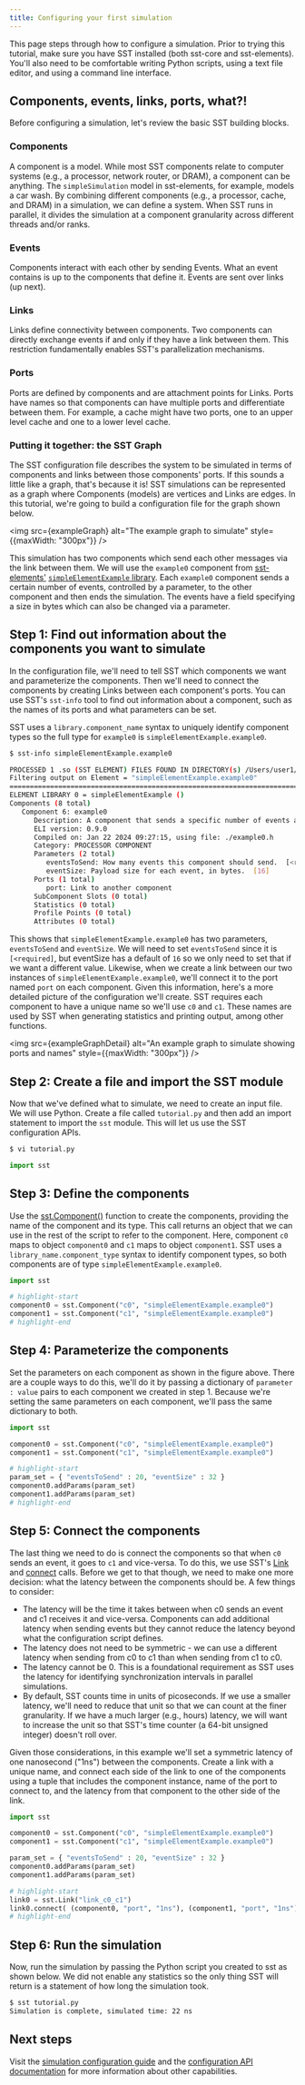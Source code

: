 ```yaml
---
title: Configuring your first simulation
---
```


This page steps through how to configure a simulation. Prior to trying this tutorial, make sure you have SST installed (both sst-core and sst-elements). You'll also need to be comfortable writing Python scripts, using a text file editor, and using a command line interface.

## Components, events, links, ports, what?!
Before configuring a simulation, let's review the basic SST building blocks.

### Components
A component is a model. While most SST components relate to computer systems (e.g., a processor, network router, or DRAM), a component can be anything. The `simpleSimulation` model in sst-elements, for example, models a car wash. By combining different components (e.g., a processor, cache, and DRAM) in a simulation, we can define a system. When SST runs in parallel, it divides the simulation at a component granularity across different threads and/or ranks. 

### Events
Components interact with each other by sending Events. What an event contains is up to the components that define it. Events are sent over links (up next).

### Links
Links define connectivity between components. Two components can directly exchange events if and only if they have a link between them. This restriction fundamentally enables SST's parallelization mechanisms.

### Ports
Ports are defined by components and are attachment points for Links. Ports have names so that components can have multiple ports and differentiate between them. For example, a cache might have two ports, one to an upper level cache and one to a lower level cache.

### Putting it together: the SST Graph
The SST configuration file describes the system to be simulated in terms of components and links between those components' ports. If this sounds a little like a graph, that's because it is! SST simulations can be represented as a graph where Components (models) are vertices and Links are edges. In this tutorial, we're going to build a configuration file for the graph shown below.


<img src={exampleGraph} alt="The example graph to simulate" style={{maxWidth: "300px"}} />

This simulation has two components which send each other messages via the link between them. We will use the `example0` component from [sst-elements'](../../elements/intro.mdx) [`simpleElementExample` library](../../elements/simpleElementExample/intro.md). Each `example0` component sends a certain number of events, controlled by a parameter, to the other component and then ends the simulation. The events have a field specifying a size in bytes which can also be changed via a parameter.

## Step 1: Find out information about the components you want to simulate
In the configuration file, we'll need to tell SST which components we want and parameterize the components. Then we'll need to connect the components by creating Links between each component's ports. You can use SST's `sst-info` tool to find out information about a component, such as the names of its ports and what parameters can be set. 

SST uses a `library.component_name` syntax to uniquely identify component types so the full type for `example0` is `simpleElementExample.example0`.

```sh
$ sst-info simpleElementExample.example0

PROCESSED 1 .so (SST ELEMENT) FILES FOUND IN DIRECTORY(s) /Users/user1/sst/build/sst-core/lib/sstcore:/Users/user1/sst/build/sst-elements/lib/sst-elements-library:/Users/user1/sst/sst-elements/src/sst/elements/osseous
Filtering output on Element = "simpleElementExample.example0"
================================================================================
ELEMENT LIBRARY 0 = simpleElementExample ()
Components (8 total)
   Component 6: example0
      Description: A component that sends a specific number of events and then ends simulation
      ELI version: 0.9.0
      Compiled on: Jan 22 2024 09:27:15, using file: ./example0.h
      Category: PROCESSOR COMPONENT
      Parameters (2 total)
         eventsToSend: How many events this component should send.  [<required>]
         eventSize: Payload size for each event, in bytes.  [16]
      Ports (1 total)
         port: Link to another component
      SubComponent Slots (0 total)
      Statistics (0 total)
      Profile Points (0 total)
      Attributes (0 total)
```

This shows that `simpleElementExample.example0` has two parameters, `eventsToSend` and `eventSize`. We will need to set `eventsToSend` since it is `[<required]`, but eventSize has a default of `16` so we only need to set that if we want a different value. Likewise, when we create a link between our two instances of `simpleElementExample.example0`, we'll connect it to the port named `port` on each component. Given this information, here's a more detailed picture of the configuration we'll create. SST requires each component to have a unique name so we'll use `c0` and `c1`. These names are used by SST when generating statistics and printing output, among other functions.


<img src={exampleGraphDetail} alt="An example graph to simulate showing ports and names" style={{maxWidth: "300px"}} />

## Step 2: Create a file and import the SST module
Now that we've defined what to simulate, we need to create an input file. We will use Python. Create a file called `tutorial.py` and then add an import statement to import the `sst` module. This will let us use the SST configuration APIs.

```sh title="Use the editor of your choice, for example 'vi', to open a new file"
$ vi tutorial.py
```

```py title="tutorial.py"
import sst
```

## Step 3: Define the components
Use the [sst.Component()](../../config/component/component.md) function to create the components, providing the name of the component and its type. This call returns an object that we can use in the rest of the script to refer to the component. Here, component `c0` maps to object `component0` and `c1` maps to object `component1`. SST uses a `library_name.component_type` syntax to identify component types, so both components are of type `simpleElementExample.example0`.

```py title="tutorial.py"
import sst

# highlight-start
component0 = sst.Component("c0", "simpleElementExample.example0")
component1 = sst.Component("c1", "simpleElementExample.example0")
# highlight-end
```

## Step 4: Parameterize the components
Set the parameters on each component as shown in the figure above. There are a couple ways to do this, we'll do it by passing a dictionary of `parameter : value` pairs to each component we created in step 1. Because we're setting the same parameters on each component, we'll pass the same dictionary to both.

```py title="tutorial.py"
import sst

component0 = sst.Component("c0", "simpleElementExample.example0")
component1 = sst.Component("c1", "simpleElementExample.example0")

# highlight-start
param_set = { "eventsToSend" : 20, "eventSize" : 32 }
component0.addParams(param_set)
component1.addParams(param_set)
# highlight-end
```

## Step 5: Connect the components
The last thing we need to do is connect the components so that when `c0` sends an event, it goes to `c1` and vice-versa. To do this, we use SST's [Link](../../config/link/link.md) and [connect](../../config/link/connect.md) calls. Before we get to that though, we need to make one more decision: what the latency between the components should be. A few things to consider:
* The latency will be the time it takes between when c0 sends an event and c1 receives it and vice-versa. Components can add additional latency when sending events but they cannot reduce the latency beyond what the configuration script defines. 
*  The latency does not need to be symmetric - we can use a different latency when sending from c0 to c1 than when sending from c1 to c0.
* The latency cannot be 0. This is a foundational requirement as SST uses the latency for identifying synchronization intervals in parallel simulations.
* By default, SST counts time in units of picoseconds. If we use a smaller latency, we'll need to reduce that unit so that we can count at the finer granularity. If we have a much larger (e.g., hours) latency, we will want to increase the unit so that SST's time counter (a 64-bit unsigned integer) doesn't roll over.

Given those considerations, in this example we'll set a symmetric latency of one nanosecond ("1ns") between the components. Create a link with a unique name, and connect each side of the link to one of the components using a tuple that includes the component instance, name of the port to connect to, and the latency from that component to the other side of the link.

```py title="tutorial.py"
import sst

component0 = sst.Component("c0", "simpleElementExample.example0")
component1 = sst.Component("c1", "simpleElementExample.example0")

param_set = { "eventsToSend" : 20, "eventSize" : 32 }
component0.addParams(param_set)
component1.addParams(param_set)

# highlight-start
link0 = sst.Link("link_c0_c1")
link0.connect( (component0, "port", "1ns"), (component1, "port", "1ns") )
# highlight-end
```

## Step 6: Run the simulation
Now, run the simulation by passing the Python script you created to sst as shown below. We did not enable any statistics so the only thing SST will return is a statement of how long the simulation took. 
```sh
$ sst tutorial.py
Simulation is complete, simulated time: 22 ns
```

## Next steps
Visit the [simulation configuration guide](pythonConfigGuide) and the [configuration API documentation](../../config/config.md) for more information about other capabilities.






